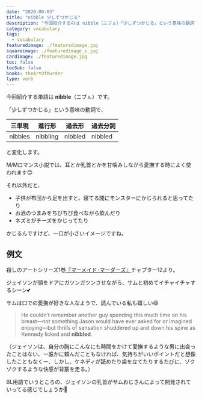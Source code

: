 ```yaml
---
date: "2020-09-03"
title: "nibble 少しずつかじる"
description: "今回紹介するのは nibble（ニブㇽ）「少しずつかじる」という意味の動詞です。例文は、殺しのアートシリーズ1巻『マーメイド･マーダーズ』より"
category: vocabulary
tags:
  - vocabulary
featuredimage: ./featuredimage.jpg
squareimage: ./featuredimage_s.jpg
cardimage: ./featuredimage.jpg
toc: false
tocSub: false
books: theArtOfMurder
type: verb
---
```



今回紹介する単語は __nibble__（ニブㇽ）です。

「少しずつかじる」という意味の動詞で、

|三単現|進行形|過去形|過去分詞|
|---|---|---|---|
|nibbles|nibbling|nibbled|nibbled|

と変化します。

M/Mロマンス小説では、耳とか乳首とかを甘噛みしながら愛撫する時によく使われます😊

それ以外だと、

- 子供が布団から足を出すと、寝てる間にモンスターにかじられると思ってたり
- お酒のつまみをちびちび食べながら飲んだり
- ネズミがチーズをかじってたり

かじるんですけど、一口が小さいイメージですね。

## 例文

殺しのアートシリーズ1巻[『マーメイド･マーダーズ』](/mm-romance/the-mermaid-murders/)チャプター12より。

ジェイソンが頭をドアにガツンガツンさせながら、サムと初めてイチャイチャするシーン💕

サムは口での愛撫が好きな人なようで、読んでいる私も嬉しい😆

<Blockquote book srcBook="mermaidMurders" lang="en" chapter="12">
He couldn’t remember another guy spending this much time on his breast—not something Jason would have ever asked for or imagined enjoying—but thrills of sensation shuddered up and down his spine as Kennedy licked and <strong>nibbled</strong>.
</Blockquote>

<p className="translation">（ジェイソンは、自分の胸にこんなにも時間をかけて愛撫するような男に出会ったことはない、ー誰かに頼んだこともなければ、気持ちがいいポイントだと想像したこともなくー、しかし、ケネディが舐めたり歯を立てたりするたびに、ゾクゾクするような快感が背筋を走る。）</p>

BL用語でいうところの、ジェイソンの乳首がサムおじさんによって開発されていってる感じでしょうか🤔

<VocabularyFooter book="mermaidMurders" />
